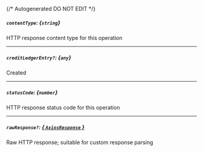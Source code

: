 {/* Autogenerated DO NOT EDIT  */}
##### `contentType`: *{`string`}*
HTTP response content type for this operation

---
##### `creditLedgerEntry?`: *{`any`}*
Created

---
##### `statusCode`: *{`number`}*
HTTP response status code for this operation

---
##### `rawResponse?`: [*{ `AxiosResponse` }*](https://axios-http.com/docs/res_schema)
Raw HTTP response; suitable for custom response parsing

